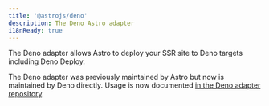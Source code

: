 ```yaml
---
title: '@astrojs/deno'
description: The Deno Astro adapter
i18nReady: true
---
```


The Deno adapter allows Astro to deploy your SSR site to Deno targets including Deno Deploy. 

The Deno adapter was previously maintained by Astro but now is maintained by Deno directly. Usage is now documented [in the Deno adapter repository](https://github.com/denoland/deno-astro-adapter).
